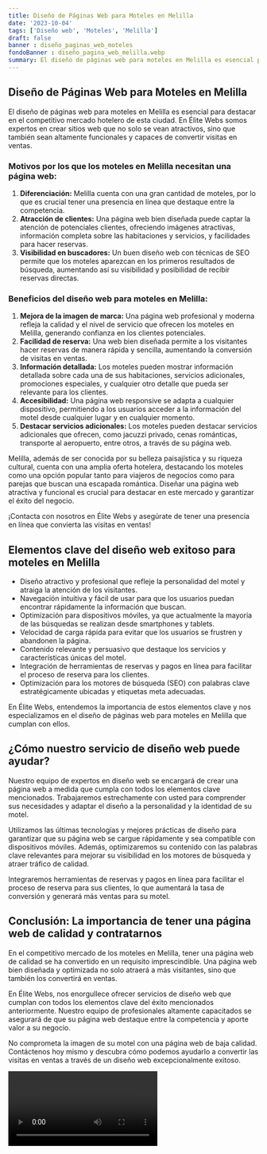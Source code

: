 ```yaml
---
title: Diseño de Páginas Web para Moteles en Melilla
date: '2023-10-04'
tags: ['Diseño web', 'Moteles', 'Melilla']
draft: false
banner : diseño_paginas_web_moteles
fondoBanner : diseño_pagina_web_melilla.webp
summary: El diseño de páginas web para moteles en Melilla es esencial para destacar en el competitivo mercado hotelero de esta ciudad. En Élite Webs somos expertos en crear sitios web que no solo se vean atractivos, sino que también sean altamente funcionales y capaces de convertir visitas en ventas.
---
```


## Diseño de Páginas Web para Moteles en Melilla

El diseño de páginas web para moteles en Melilla es esencial para destacar en el competitivo mercado hotelero de esta ciudad. En Élite Webs somos expertos en crear sitios web que no solo se vean atractivos, sino que también sean altamente funcionales y capaces de convertir visitas en ventas.

### Motivos por los que los moteles en Melilla necesitan una página web:

1. **Diferenciación:** Melilla cuenta con una gran cantidad de moteles, por lo que es crucial tener una presencia en línea que destaque entre la competencia.
2. **Atracción de clientes:** Una página web bien diseñada puede captar la atención de potenciales clientes, ofreciendo imágenes atractivas, información completa sobre las habitaciones y servicios, y facilidades para hacer reservas.
3. **Visibilidad en buscadores:** Un buen diseño web con técnicas de SEO permite que los moteles aparezcan en los primeros resultados de búsqueda, aumentando así su visibilidad y posibilidad de recibir reservas directas.

### Beneficios del diseño web para moteles en Melilla:

1. **Mejora de la imagen de marca:** Una página web profesional y moderna refleja la calidad y el nivel de servicio que ofrecen los moteles en Melilla, generando confianza en los clientes potenciales.
2. **Facilidad de reserva:** Una web bien diseñada permite a los visitantes hacer reservas de manera rápida y sencilla, aumentando la conversión de visitas en ventas.
3. **Información detallada:** Los moteles pueden mostrar información detallada sobre cada una de sus habitaciones, servicios adicionales, promociones especiales, y cualquier otro detalle que pueda ser relevante para los clientes.
4. **Accesibilidad:** Una página web responsive se adapta a cualquier dispositivo, permitiendo a los usuarios acceder a la información del motel desde cualquier lugar y en cualquier momento.
5. **Destacar servicios adicionales:** Los moteles pueden destacar servicios adicionales que ofrecen, como jacuzzi privado, cenas románticas, transporte al aeropuerto, entre otros, a través de su página web.

Melilla, además de ser conocida por su belleza paisajística y su riqueza cultural, cuenta con una amplia oferta hotelera, destacando los moteles como una opción popular tanto para viajeros de negocios como para parejas que buscan una escapada romántica. Diseñar una página web atractiva y funcional es crucial para destacar en este mercado y garantizar el éxito del negocio.

¡Contacta con nosotros en Élite Webs y asegúrate de tener una presencia en línea que convierta las visitas en ventas!

<GifSeo />

<Cta />

## Elementos clave del diseño web exitoso para moteles en Melilla

- Diseño atractivo y profesional que refleje la personalidad del motel y atraiga la atención de los visitantes.
- Navegación intuitiva y fácil de usar para que los usuarios puedan encontrar rápidamente la información que buscan.
- Optimización para dispositivos móviles, ya que actualmente la mayoría de las búsquedas se realizan desde smartphones y tablets.
- Velocidad de carga rápida para evitar que los usuarios se frustren y abandonen la página.
- Contenido relevante y persuasivo que destaque los servicios y características únicas del motel.
- Integración de herramientas de reservas y pagos en línea para facilitar el proceso de reserva para los clientes.
- Optimización para los motores de búsqueda (SEO) con palabras clave estratégicamente ubicadas y etiquetas meta adecuadas.

En Élite Webs, entendemos la importancia de estos elementos clave y nos especializamos en el diseño de páginas web para moteles en Melilla que cumplan con ellos.

## ¿Cómo nuestro servicio de diseño web puede ayudar?

Nuestro equipo de expertos en diseño web se encargará de crear una página web a medida que cumpla con todos los elementos clave mencionados. Trabajaremos estrechamente con usted para comprender sus necesidades y adaptar el diseño a la personalidad y la identidad de su motel.

Utilizamos las últimas tecnologías y mejores prácticas de diseño para garantizar que su página web se cargue rápidamente y sea compatible con dispositivos móviles. Además, optimizaremos su contenido con las palabras clave relevantes para mejorar su visibilidad en los motores de búsqueda y atraer tráfico de calidad.

Integraremos herramientas de reservas y pagos en línea para facilitar el proceso de reserva para sus clientes, lo que aumentará la tasa de conversión y generará más ventas para su motel.

## Conclusión: La importancia de tener una página web de calidad y contratarnos

En el competitivo mercado de los moteles en Melilla, tener una página web de calidad se ha convertido en un requisito imprescindible. Una página web bien diseñada y optimizada no solo atraerá a más visitantes, sino que también los convertirá en ventas.

En Élite Webs, nos enorgullece ofrecer servicios de diseño web que cumplan con todos los elementos clave del éxito mencionados anteriormente. Nuestro equipo de profesionales altamente capacitados se asegurará de que su página web destaque entre la competencia y aporte valor a su negocio.

No comprometa la imagen de su motel con una página web de baja calidad. Contáctenos hoy mismo y descubra cómo podemos ayudarlo a convertir las visitas en ventas a través de un diseño web excepcionalmente exitoso.

<Video />

<CtaBot job='Moteles' city='Melilla'/>

<Gmaps query='Melilla+españa+maps' />